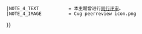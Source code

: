 {{WPBannerMeta
|PROJECT             = 长春
 |BANNER_NAME        = Template:长春专题
 |substcheck=<includeonly>{{subst:</includeonly><includeonly>substcheck}}</includeonly>
 |small={{{small|}}}
 |category={{{category|¬}}}
 |listas={{{listas|}}}
|PROJECT_LINK     = 专题:长春
|IMAGE_LEFT          = Changchun Railway STation.jpg
 |IMAGE_LEFT_SMALL   = 
 |IMAGE_LEFT_LARGE   = 
|MAIN_ARTICLE        = [[长春]]
|QUALITY_SCALE          = inline
 |class={{class mask|{{{class|}}}
|forceNA=yes
|category=yes
|disambig=yes
|portal=yes
|redirect=yes
|template=yes
|project=yes
|future=yes
|current=yes
|needed=yes
|merge=yes
}}
 |auto={{{auto|}}}
 |importance={{{importance|}}}
|ASSESSMENT_LINK     = 专题:长春/评级
|MAIN_TEXT           = 
|PORTAL              = 长春
|PORTAL_IMG          = Changchun Railway STation.jpg
|MAIN_CAT            = 
|attention={{{attention|}}}
 |ATTENTION_CAT      = 需要关注的长春条目
|infobox={{{needs-infobox|}}}
 |INFOBOX_CAT        = 需要信息框的长春条目
|COMMENTS            = yes
 |COMMENTS_CAT       = 
 |COMMENTS_FORCE     = yes
 |BOTTOM_TEXT=
|note 1                 = {{{ref|}}}
 |NOTE_1_TEXT           = 根據標記，本條目需要補充更多來源以供查證。
 |NOTE_1_IMAGE          = Question book-4.svg
 |NOTE_1_CAT            = 需要補充來源的长春条目
|note 2                 = {{{photo|}}}
 |NOTE_2_TEXT           = 根據標記，本條目需要添加圖片以提升條目品質。
 |NOTE_2_IMAGE          = Gnome-image-x-generic.svg
 |NOTE_2_CAT            = 需要添加图片的长春条目
|note 3                 = {{{problem|}}}
 |NOTE_3_TEXT           = 根據標記，本條目需要處理編輯上的問題。
 |NOTE_3_IMAGE          = Broom icon.svg
 |NOTE_3_CAT            = 需要处理问题的长春条目
|note 4                 = {{#ifexist:Wikipedia:同行评审/{{BASEPAGENAME}}|yes|}}
 |NOTE_4_TEXT           = 本主题曾进行[[Wikipedia:同行评审/{{BASEPAGENAME}}|同行评审]]。
 |NOTE_4_IMAGE          = Cvg peerreview icon.png
}}<noinclude>
{{Documentation}}
</noinclude>